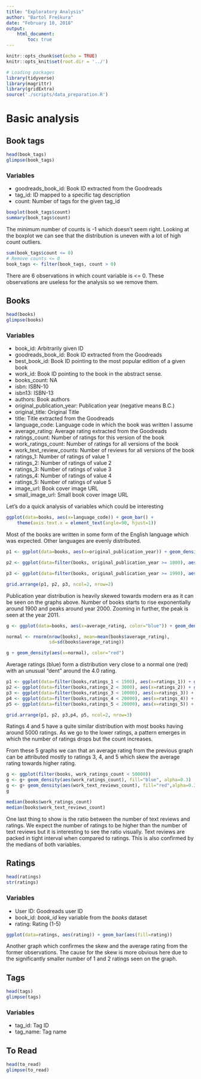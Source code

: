```yaml
---
title: "Exploratory Analysis"
author: "Bartol Freškura"
date: "February 10, 2018"
output:
    html_document:
        toc: true
---
```


```r
knitr::opts_chunk$set(echo = TRUE)
knitr::opts_knit$set(root.dir = '../')
```

```r
# Loading packages
library(tidyverse)
library(magrittr)
library(gridExtra)  
source('./scripts/data_preparation.R')
```

# Basic analysis

## Book tags
```r
head(book_tags)
glimpse(book_tags)
```
### Variables

* goodreads_book_id: Book ID extracted from the Goodreads
* tag_id: ID mapped to a specific tag description
* count: Number of tags for the given tag_id

```r
boxplot(book_tags$count)
summary(book_tags$count)
```
The minimum number of counts is -1 which doesn't seem right. Looking at the boxplot we can see that
the distribution is uneven with a lot of high count outliers. 

```r
sum(book_tags$count <= 0)
# Remove counts <= 0
book_tags <- filter(book_tags, count > 0)
```
There are 6 observations in which count variable is <= 0. These observations are useless for the 
analysis so we remove them.

## Books

```r
head(books)
glimpse(books)
```

### Variables

* book_id: Arbitrarily given ID
* goodreads_book_id: Book ID extracted from the Goodreads
* best_book_id: Book ID pointing to the most popular edition of a given book
* work_id: Book ID pointing to the book in the abstract sense.
* books_count: NA
* isbn: ISBN-10
* isbn13: ISBN-13
* authors: Book authors
* original_publication_year: Publication year (negative means B.C.)
* original_title: Original Title
* title: Title extracted from the Goodreads
* language_code: Language code in which the book was written I assume
* average_rating: Average rating extracted from the Goodreads
* ratings_count: Number of ratings for this version of the book
* work_ratings_count: Number of ratings for all versions of the book
* work_text_review_counts: Number of reviews for all versions of the book
* ratings_1: Number of ratings of value 1
* ratings_2: Number of ratings of value 2
* ratings_3: Number of ratings of value 3
* ratings_4: Number of ratings of value 4
* ratings_5: Number of ratings of value 5
* image_url: Book cover image URL
* small_image_url: Small book cover image URL

Let's do a quick analysis of variables which could be interesting

```r
ggplot(data=books, aes(x=language_code)) + geom_bar() + 
    theme(axis.text.x = element_text(angle=90, hjust=1))
```
Most of the books are written in some form of the English language which was expected. Other
languages are evenly distributed.

```r
p1 <- ggplot(data=books, aes(x=original_publication_year)) + geom_density(na.rm = T)

p2 <- ggplot(data=filter(books, original_publication_year >= 1800), aes(x=original_publication_year)) + geom_density(na.rm = T)

p3 <- ggplot(data=filter(books, original_publication_year >= 1990), aes(x=original_publication_year)) + geom_density(na.rm = T)

grid.arrange(p1, p2, p3, ncol=2, nrow=2)
```
Publication year distribution is heavily skewed towards modern era as it can be seen on the
graphs above. Number of books starts to rise exponentially around 1900 and peaks around
year 2000. Zooming in further, the peak is seen at the year 2011.

```r
g <- ggplot(data=books, aes(x=average_rating, color="blue")) + geom_density(na.rm = T, color="blue")

normal <- rnorm(nrow(books), mean=mean(books$average_rating),
                sd=sd(books$average_rating))

g + geom_density(aes(x=normal), color="red")
```
Average ratings (blue) form a distribution very close to a normal one (red) with an unusual
"dent" around the 4.0 rating. 

```r
p1 <- ggplot(data=filter(books,ratings_1 < 1500), aes(x=ratings_1)) + geom_histogram(na.rm = T, bins = 13)
p2 <- ggplot(data=filter(books,ratings_2 < 3000), aes(x=ratings_2)) + geom_histogram(na.rm = T, bins=13)
p3 <- ggplot(data=filter(books,ratings_3 < 10000), aes(x=ratings_3)) + geom_histogram(na.rm = T, bins=13)
p4 <- ggplot(data=filter(books,ratings_4 < 20000), aes(x=ratings_4)) + geom_histogram(na.rm = T, bins=13)
p5 <- ggplot(data=filter(books,ratings_5 < 20000), aes(x=ratings_5)) + geom_histogram(na.rm = T, bins=13)

grid.arrange(p1, p2, p3,p4, p5, ncol=2, nrow=3)
```
Ratings 4 and 5 have a quite similar distribution with most books having around 5000 ratings.
As we go to the lower ratings, a pattern emerges in which the number of ratings drops but the 
count increases. 

From these 5 graphs we can that an average rating from the previous graph can be attributed mostly
to ratings 3, 4, and 5 which skew the average rating towards higher rating.

```r
g <- ggplot(filter(books, work_ratings_count < 50000))
g <- g+ geom_density(aes(work_ratings_count), fill="blue", alpha=0.3)
g <- g+ geom_density(aes(work_text_reviews_count), fill="red",alpha=0.3)
g

median(books$work_ratings_count)
median(books$work_text_reviews_count)
```
One last thing to show is the ratio between the number of text reviews and ratings. We expect
the number of ratings to be higher than the number of text reviews but it is interesting to
see the ratio visually. Text reviews are packed in tight interval when compared to ratings.
This is also confirmed by the medians of both variables.


## Ratings

```r
head(ratings)
str(ratings)
```
### Variables

* User ID: Goodreads user ID
* book_id: *book_id* key variable from the *books* dataset
* rating: Rating (1-5) 

```r
ggplot(data=ratings, aes(rating)) + geom_bar(aes(fill=rating))
```
Another graph which confirmes the skew and the average rating from the former observations.
The cause for the skew is more obvious here due to the significantly smaller number of 1 and 2 ratings seen
on the graph.

## Tags

```r
head(tags)
glimpse(tags)
```

### Variables

* tag_id: Tag ID
* tag_name: Tag name



## To Read

```r
head(to_read)
glimpse(to_read)
```
